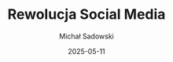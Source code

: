---
title: "Rewolucja Social Media"
author: "Michał Sadowski"
published: true
status: "listened"
bookType: "audiobook"
tag: "Business"
cover: "/books/rewolucja-social-media.jpg"
date: "2025-05-11"
--- 
